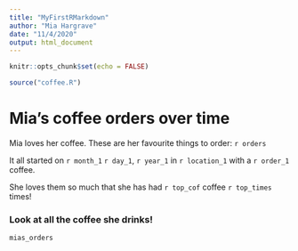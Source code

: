 ```yaml
---
title: "MyFirstRMarkdown"
author: "Mia Hargrave"
date: "11/4/2020"
output: html_document
---
```


```r
knitr::opts_chunk$set(echo = FALSE)
```

```r
source("coffee.R")
```


# Mia's coffee orders over time

Mia loves her coffee. These are her favourite things to order: `r orders`

It all started on `r month_1` `r day_1`, `r year_1` in `r location_1` with a `r order_1` coffee.

She loves them so much that she has had `r top_cof` coffee `r top_times` times!


### Look at all the coffee she drinks!


```r
mias_orders
```


